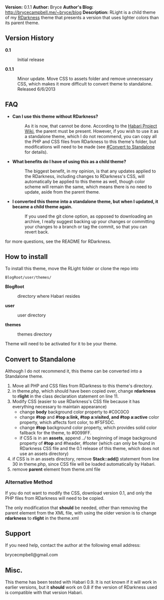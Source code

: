 '''Version:''' 0.1.1
'''Author:''' Bryce
'''Author&#39;s Blog:''' http://brycecampbell.me/~bryce/blog
'''Description:''' RLight is a child theme of my [https://github.com/bryceac/RDarkness RDarkness] theme that presents a version that uses lighter colors than its parent theme.

==Version History==

<dl>
<dt style="font-weight:bold">0.1</dt><dd>Initial release</dd>
<dt style="font-weight:bold">0.1.1</dt><dd>Minor update. Move CSS to assets folder and remove unnecessary CSS, which makes it more difficult to convert theme to standalone. Released 6/6/2013</dd>
</dl>

==FAQ==

<ul>
<li>
<dl>
<dt style="font-weight:bold">Can I use this theme without RDarkness?</dt><dd>As it is now, that cannot be done. According to the [http://wiki.habariproject.org/en/Parent_and_Child_Themes Habari Project Wiki], the parent must be present. However, if you wish to use it as a standalone theme, which I do not recommend, you can copy all the PHP and CSS files from RDarkness to this theme's folder, but modifications will need to be made (see [[#Convert to Standalone]] for details).</dd>
</dl>
</li>
<li>
<dl>
<dt style="font-weight:bold">What benefits do I have of using this as a child theme?</dt>
<dd>The biggest benefit, in my opinion, is that any updates applied to the RDarkness, including changes to RDarkness's CSS, will automatically be applied to this theme as well, though color scheme will remain the same, which means there is no need to update, aside from the parent theme.</dd>
</dl>
</li>
<li>
<dl>
<dt style="font-weight:bold">I converted this theme into a standalone theme, but when I updated, it became a child theme again.</dt><dd>If you used the git clone option, as opposed to downloading an archive, I really suggest backing up your changes or committing your changes to a branch or tag the commit, so that you can revert back.</dd>
</dl>
</li>
</ul>

for more questions, see the README for RDarkness.

== How to install ==

To install this theme, move the RLight folder or clone the repo into

<pre>
BlogRoot/user/themes/
</pre>

<dl>
<dt style="font-weight:bold">BlogRoot</dt><dd>directory where Habari resides</dd>
<dt style="font-weight:bold">user</dt><dd>user directory</dd>
<dt style="font-weight:bold">themes</dt><dd>themes directory</dd>
</dl>

Theme will need to be activated for it to be your theme.

==Convert to Standalone==

Although I do not recommend it, this theme can be converted into a Standalone theme.

<ol>
<li>Move all PHP and CSS files from RDarkness to this theme's directory.</li>
<li>in theme.php, which should have been copied over, change <strong>rdarkness</strong> to <strong>rlight</strong> in the class declaration statement on line 11.</li>
<li>Modify CSS (easier to use RDarkness's CSS file because it has everything necessary to maintain appearance)
<ul>
<li>change <strong>body</strong> background color property to #C0C0C0</li>
<li>change <strong>#top</strong> and <strong>#top a:link, #top a:visited, and #top a:active</strong> color property, which affects font color, to #F5F5DC.</li>
<li>change <strong>#top</strong> background color property, which provides solid color fallback for the theme, to #0099FF.</li>
<li>if CSS is in an <strong>assets</strong>, append <em>../</em> to beginning of image background property of <strong>#top</strong> and #header, #footer (which can only be found in RDarkness CSS file and the 0.1 release of this theme, which does not use an assets directory)</li>
</ul>
</li>
<li>if CSS is in an assets directory, remove <strong>Stack::add()</strong> statement from line 30 in theme.php, since CSS file will be loaded automatically by Habari.</li>
<li>remove <strong>parent</strong> element from theme.xml file</li>
</ol>

===Alternative Method===

If you do not want to modify the CSS, download version 0.1, and only the PHP files from RDarkness will need to be copied.

The only modification that <strong>should</strong> be needed, other than removing the parent element from the XML file, with using the older version is to change <strong>rdarkness</strong> to <strong>rlight</strong> in the theme.xml

==Support==

If you need help, contact the author at the following email address:

brycecmpbell@gmail.com

==Misc.==

This theme has been tested with Habari 0.9. It is not known if it will work in earlier versions, but it <strong>should</strong> work on 0.8 if the version of RDarkness used is compatible with that version Habari.
